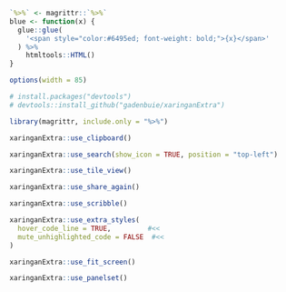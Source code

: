 
```r
`%>%` <- magrittr::`%>%`
blue <- function(x) {
  glue::glue(
    '<span style="color:#6495ed; font-weight: bold;">{x}</span>'
  ) %>% 
    htmltools::HTML()
}

options(width = 85)
```

```r
# install.packages("devtools")
# devtools::install_github("gadenbuie/xaringanExtra")
```

```r
library(magrittr, include.only = "%>%")
```

```r
xaringanExtra::use_clipboard()
```

```r
xaringanExtra::use_search(show_icon = TRUE, position = "top-left")
```

```r
xaringanExtra::use_tile_view()
```

```r
xaringanExtra::use_share_again()
```


```r
xaringanExtra::use_scribble()
```

```r
xaringanExtra::use_extra_styles(
  hover_code_line = TRUE,         #<<
  mute_unhighlighted_code = FALSE  #<<
)
```

```r
xaringanExtra::use_fit_screen()
```

```r
xaringanExtra::use_panelset()
```